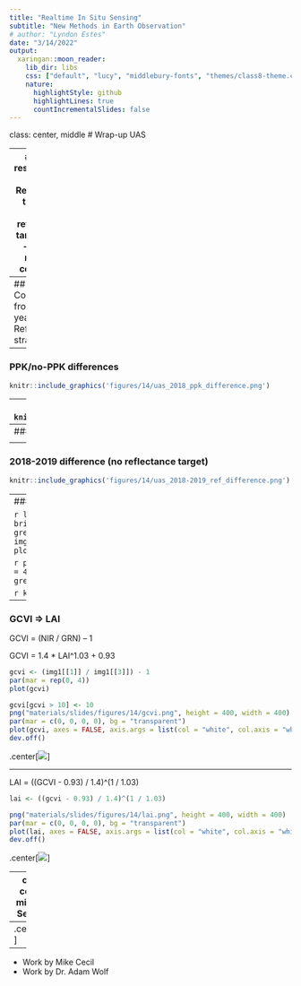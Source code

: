 ```yaml
---
title: "Realtime In Situ Sensing"
subtitle: "New Methods in Earth Observation"
# author: "Lyndon Estes"
date: "3/14/2022"
output:
  xaringan::moon_reader:
    lib_dir: libs
    css: ["default", "lucy", "middlebury-fonts", "themes/class8-theme.css"]
    nature:
      highlightStyle: github
      highlightLines: true
      countIncrementalSlides: false
---
```

class: center, middle
# Wrap-up UAS

---
## Your results
#### - Reflectance target vs non-reflectance target
#### - PPK vs no-PPK correction

---
## Comparisons from last year
### Reflectance strategies 
```r
knitr::include_graphics('figures/14/uas_2018_ref_difference.png')
```

---
### PPK/no-PPK differences 
```r
knitr::include_graphics('figures/14/uas_2018_ppk_difference.png')
```

---
### Date differences 
```r
knitr::include_graphics('figures/14/uas_2018_date_difference.png')
```

---
### Spatial offset
```r
knitr::include_graphics('figures/14/uas_2018_ppk_offset.png')
```

<!-- ![](figures/04/uas_2018_ppk_offset.png) -->

---
### 2018-2019 difference (no reflectance target)
```r
knitr::include_graphics('figures/14/uas_2018-2019_ref_difference.png')
```

---
### Pseudo-True From Sequioa Imagery

```r
library(raster)
img1 <- brick(here::here("materials/data/04/aug24_ngb_noreftarget_cog_gcs.tif"))
green <- (img1[[3]] * 3 + img1[[1]]) / 4  # pseudo green band
red <- img1[[3]]  # red as red
blue <- img1[[2]]  # green serves as blue
plotRGB(stack(red, green, blue), scale = 0.41, zlim = c(0, 0.41))
```

```r
png("materials/slides/figures/14/pseudo_rgb.png", height = 400, width = 400)
par(mar = c(0, 0, 0, 0), bg = "transparent")
plotRGB(stack(red, green, blue), scale = 0.41, zlim = c(0, 0.41), bgalpha = 0)
dev.off()
```

```r
knitr::include_graphics('figures/14/pseudo_rgb.png')
```
---

### GCVI => LAI

GCVI = (NIR / GRN) – 1

GCVI = 1.4 * LAI^1.03 + 0.93

```r
gcvi <- (img1[[1]] / img1[[3]]) - 1
par(mar = rep(0, 4))
plot(gcvi)
```

```r
gcvi[gcvi > 10] <- 10
png("materials/slides/figures/14/gcvi.png", height = 400, width = 400)
par(mar = c(0, 0, 0, 0), bg = "transparent")
plot(gcvi, axes = FALSE, axis.args = list(col = "white", col.axis = "white"))
dev.off()
```

.center[![](figures/14/gcvi.png)]

---

LAI = ((GCVI - 0.93) / 1.4)^(1 / 1.03)

```r
lai <- ((gcvi - 0.93) / 1.4)^(1 / 1.03)
```

```r
png("materials/slides/figures/14/lai.png", height = 400, width = 400)
par(mar = c(0, 0, 0, 0), bg = "transparent")
plot(lai, axes = FALSE, axis.args = list(col = "white", col.axis = "white"))
dev.off()
```

.center[![](figures/14/lai.png)]


---
class: center, middle
# Sensors

---
.center[![](figures/16/eo.001.png)]

---
- Work by Mike Cecil
- Work by Dr. Adam Wolf

